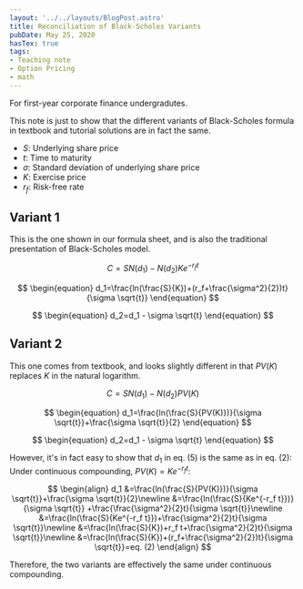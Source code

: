 ```yaml
---
layout: '../../layouts/BlogPost.astro'
title: Reconciliation of Black-Scholes Variants
pubDate: May 25, 2020
hasTex: true
tags:
- Teaching note
- Option Pricing
- math
---
```



<Aside type="note" title="this is a simple teaching note">
  For first-year corporate finance undergradutes.
</Aside>

This note is just to show that the different variants of Black-Scholes formula
in textbook and tutorial solutions are in fact the same.

- $S$: Underlying share price
- $t$: Time to maturity
- $\sigma$: Standard deviation of underlying share price
- $K$: Exercise price
- $r_f$: Risk-free rate

## Variant 1

This is the one shown in our formula sheet, and is also the traditional
presentation of Black-Scholes model.

$$
\begin{equation}
C=SN(d_1)-N(d_2)Ke^{-r_f t}
\end{equation}
$$

$$
\begin{equation}
d_1=\frac{ln(\frac{S}{K})+(r_f+\frac{\sigma^2}{2})t}{\sigma \sqrt{t}}
\end{equation}
$$

$$
\begin{equation}
d_2=d_1 - \sigma \sqrt{t}
\end{equation}
$$

## Variant 2

This one comes from textbook, and looks slightly different in that $PV(K)$
replaces $K$ in the natural logarithm.

$$
\begin{equation}
C=SN(d_1)-N(d_2)PV(K)
\end{equation}
$$

$$
\begin{equation}
d_1=\frac{ln(\frac{S}{PV(K)})}{\sigma \sqrt{t}}+\frac{\sigma \sqrt{t}}{2}
\end{equation}
$$

$$
\begin{equation}
d_2=d_1 - \sigma \sqrt{t}
\end{equation}
$$

However, it's in fact easy to show that $d_1$ in eq. (5) is the same as in eq.
(2): Under continuous compounding, $PV(K)=Ke^{-r_f t}$:

$$
\begin{align}
d_1 &=\frac{ln(\frac{S}{PV(K)})}{\sigma \sqrt{t}}+\frac{\sigma \sqrt{t}}{2}\newline
&=\frac{ln(\frac{S}{Ke^{-r_f t}})}{\sigma \sqrt{t}} +\frac{\frac{\sigma^2}{2}t}{\sigma \sqrt{t}}\newline
&=\frac{ln(\frac{S}{Ke^{-r_f t}})+\frac{\sigma^2}{2}t}{\sigma \sqrt{t}}\newline
&=\frac{ln(\frac{S}{K})+r_f t+\frac{\sigma^2}{2}t}{\sigma \sqrt{t}}\newline
&=\frac{ln(\frac{S}{K})+(r_f+\frac{\sigma^2}{2})t}{\sigma \sqrt{t}}=eq. (2)
\end{align}
$$

Therefore, the two variants are effectively the same under continuous compounding.
